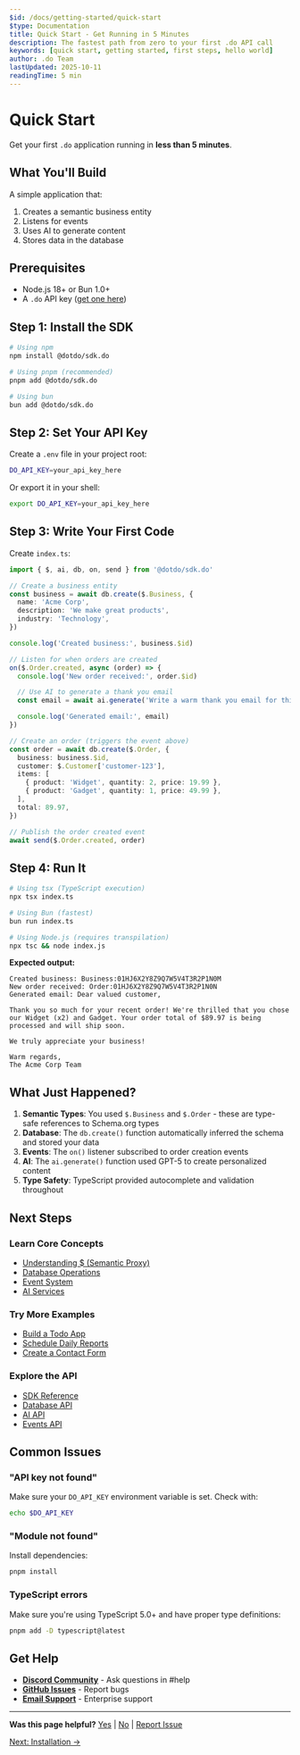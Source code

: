 ```yaml
---
$id: /docs/getting-started/quick-start
$type: Documentation
title: Quick Start - Get Running in 5 Minutes
description: The fastest path from zero to your first .do API call
keywords: [quick start, getting started, first steps, hello world]
author: .do Team
lastUpdated: 2025-10-11
readingTime: 5 min
---
```


# Quick Start

Get your first `.do` application running in **less than 5 minutes**.

## What You'll Build

A simple application that:

1. Creates a semantic business entity
2. Listens for events
3. Uses AI to generate content
4. Stores data in the database

## Prerequisites

- Node.js 18+ or Bun 1.0+
- A `.do` API key ([get one here](https://platform.do/signup))

## Step 1: Install the SDK

```bash
# Using npm
npm install @dotdo/sdk.do

# Using pnpm (recommended)
pnpm add @dotdo/sdk.do

# Using bun
bun add @dotdo/sdk.do
```

## Step 2: Set Your API Key

Create a `.env` file in your project root:

```bash
DO_API_KEY=your_api_key_here
```

Or export it in your shell:

```bash
export DO_API_KEY=your_api_key_here
```

## Step 3: Write Your First Code

Create `index.ts`:

```typescript
import { $, ai, db, on, send } from '@dotdo/sdk.do'

// Create a business entity
const business = await db.create($.Business, {
  name: 'Acme Corp',
  description: 'We make great products',
  industry: 'Technology',
})

console.log('Created business:', business.$id)

// Listen for when orders are created
on($.Order.created, async (order) => {
  console.log('New order received:', order.$id)

  // Use AI to generate a thank you email
  const email = await ai.generate('Write a warm thank you email for this order', { context: order })

  console.log('Generated email:', email)
})

// Create an order (triggers the event above)
const order = await db.create($.Order, {
  business: business.$id,
  customer: $.Customer['customer-123'],
  items: [
    { product: 'Widget', quantity: 2, price: 19.99 },
    { product: 'Gadget', quantity: 1, price: 49.99 },
  ],
  total: 89.97,
})

// Publish the order created event
await send($.Order.created, order)
```

## Step 4: Run It

```bash
# Using tsx (TypeScript execution)
npx tsx index.ts

# Using Bun (fastest)
bun run index.ts

# Using Node.js (requires transpilation)
npx tsc && node index.js
```

**Expected output:**

```
Created business: Business:01HJ6X2Y8Z9Q7W5V4T3R2P1N0M
New order received: Order:01HJ6X2Y8Z9Q7W5V4T3R2P1N0N
Generated email: Dear valued customer,

Thank you so much for your recent order! We're thrilled that you chose our Widget (x2) and Gadget. Your order total of $89.97 is being processed and will ship soon.

We truly appreciate your business!

Warm regards,
The Acme Corp Team
```

## What Just Happened?

1. **Semantic Types**: You used `$.Business` and `$.Order` - these are type-safe references to Schema.org types
2. **Database**: The `db.create()` function automatically inferred the schema and stored your data
3. **Events**: The `on()` listener subscribed to order creation events
4. **AI**: The `ai.generate()` function used GPT-5 to create personalized content
5. **Type Safety**: TypeScript provided autocomplete and validation throughout

## Next Steps

### Learn Core Concepts

- [Understanding $ (Semantic Proxy)](../core-concepts/semantic-graph.mdx)
- [Database Operations](../core-concepts/data-model.mdx)
- [Event System](../core-concepts/event-system.mdx)
- [AI Services](../core-concepts/ai-services.mdx)

### Try More Examples

- [Build a Todo App](../tutorials/beginner/todo-app.mdx)
- [Schedule Daily Reports](../tutorials/beginner/scheduled-reports.mdx)
- [Create a Contact Form](../tutorials/beginner/contact-form.mdx)

### Explore the API

- [SDK Reference](../api-reference/sdk/README.md)
- [Database API](../api-reference/sdk/db.mdx)
- [AI API](../api-reference/sdk/ai.mdx)
- [Events API](../api-reference/sdk/events.mdx)

## Common Issues

### "API key not found"

Make sure your `DO_API_KEY` environment variable is set. Check with:

```bash
echo $DO_API_KEY
```

### "Module not found"

Install dependencies:

```bash
pnpm install
```

### TypeScript errors

Make sure you're using TypeScript 5.0+ and have proper type definitions:

```bash
pnpm add -D typescript@latest
```

## Get Help

- **[Discord Community](https://discord.gg/dotdo)** - Ask questions in #help
- **[GitHub Issues](https://github.com/dot-do/platform/issues)** - Report bugs
- **[Email Support](mailto:support@platform.do)** - Enterprise support

---

**Was this page helpful?** [Yes](.) | [No](.) | [Report Issue](https://github.com/dot-do/platform/issues/new?title=Quick+Start+Issue)

[Next: Installation →](./02-installation.mdx)
